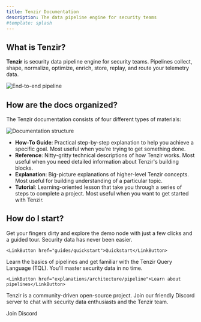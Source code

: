 ```yaml
---
title: Tenzir Documentation
description: The data pipeline engine for security teams
#template: splash
---
```


## What is Tenzir?

**Tenzir** is security data pipeline engine for security teams. Pipelines
collect, shape, normalize, optimize, enrich, store, replay, and route your
telemetry data.

![End-to-end pipeline](end-to-end-pipeline.svg)

## How are the docs organized?

The Tenzir documentation consists of four different types of materials:

![Documentation structure](docs-structure.svg)

- **How-To Guide**: Practical step-by-step explanation to help you achieve a
  specific goal. Most useful when you're trying to get something done.
- **Reference**: Nitty-gritty technical descriptions of how Tenzir works. Most
  useful when you need detailed information about Tenzir's building blocks.
- **Explanation**: Big-picture explanations of higher-level Tenzir concepts.
  Most useful for building understanding of a particular topic.
- **Tutorial**: Learning-oriented lesson that take you through a series of steps
  to complete a project. Most useful when you want to get started with Tenzir.

## How do I start?


<CardGrid>
  <Card title="Ready to dive in?" icon="pencil">
    Get your fingers dirty and explore the demo node with just a few clicks and
    a guided tour. Security data has never been easier.

    <LinkButton href="guides/quickstart">Quickstart</LinkButton>
  </Card>
  <Card title="New to Tenzir?" icon="add-document">
    Learn the basics of pipelines and get familiar with the Tenzir Query
    Language (TQL). You'll master security data in no time.

    <LinkButton href="explanations/architecture/pipeline">Learn about pipelines</LinkButton>
  </Card>
</CardGrid>
<Card title="More questions? Need answers?" icon="discord">
  Tenzir is a community-driven open-source project. Join our friendly
  Discord server to chat with security data enthusiasts and the Tenzir team.

  <LinkButton href="/discord" icon="external">Join Discord</LinkButton>
</Card>